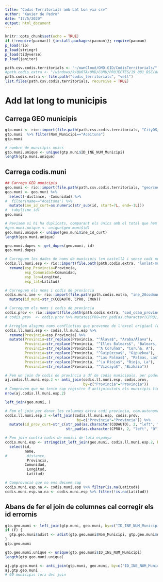 ```yaml
---
title: "Codis Territorials amb Lat Lon via csv"
author: "Xavier de Pedro"
date: "17/5/2020"
output: html_document
---
```


```r
knitr::opts_chunk$set(echo = TRUE)
if (!require(pacman)) {install.packages(pacman)}; require(pacman)
p_load(rio)
p_load(stringr)
p_load(tidyverse)
p_load(janitor)
```

```r
path.csv.codis.territorials <- "~/ownCloud/OMD-GID/CodisTerritorials/"
#path.codis.extra <- "/windows/k/QUOTA/OMD/COMU/PROJECTES/19_001_BSC/dades/codis_territorials/"
path.codis.extra <- file.path("codis_territorials", "vell")
list.files(path.csv.codis.territorials, recursive = TRUE)
```

# Add lat long to municipis

## Carrega GEO municipis

```r
gtp.muni <- rio::import(file.path(path.csv.codis.territorials, "CityOS/GTP_GEO_municipis_INE.csv"))
gtp.muni  %>% filter(Nom_Municipi=="Aceituna")
gtp.muni
```

```r
# nombre de municipis unics
gtp.muni.unique <- unique(gtp.muni$ID_INE_NUM_Municipi)
length(gtp.muni.unique)
```


## Carrega codis.muni

```r
## Carrega GEO municipis
geo.muni <- rio::import(file.path(path.csv.codis.territorials, "geo/codis.muni.csv"))
geo.muni <- geo.muni %>% 
  select(-distance, -Comunidad) %>% 
#  filter(name=="Aceituna") %>% 
  mutate(ine_id_curt=as.numeric(str_sub(id, start=7L, end=-1L))) 
#  tabyl(ine_id)
geo.muni
```

```r
# Revisem si hi ha duplicats, comparant els únics amb el total que hem vist abans
#geo.muni.unique <- unique(geo.muni$id)
geo.muni.unique <- unique(geo.muni$ine_id_curt)
length(geo.muni.unique)
```

```r
geo.muni.dupes <- get_dupes(geo.muni, id)
geo.muni.dupes
```

```r
# Carreguem les dades de noms de municipis (en castellà i sense codi municipi ine)
codis.ll.muni.esp <- rio::import(file.path(path.codis.extra, "lonlat-municipios-espana.xls"), skip=2)  %>% 
  rename(esp_Provincia=Provincia,
         esp_Comunidad=Comunidad,
         esp_lon=Longitud,
         esp_lat=Latitud)

# Carreguem els noms i codis de província
codis.muni.ine <- rio::import(file.path(path.codis.extra, "ine_20codmun.xlsx"), skip=1) %>% 
  mutate(id_muni=str_c(CODAUTO, CPRO, CMUN))

# Carreguem els noms i codis de província
codis.prov <- rio::import(file.path(path.codis.extra, "cod_ccaa_provincia.xlsx"), skip=0)
# codis.prov  <- codis.prov %>% mutate(CPRO=str_pad(as.character(CPRO), 2, "left", "0"))

# Arreglem alsguns noms conflictius que provenen de l'excel origianl (en teoria de l'INE) per a que quadrin amb els noms de l'arxiu que té també el codi de provincia i autonomia
codis.ll.muni.esp <- codis.ll.muni.esp %>%  
  rename(Provincia=esp_Provincia) %>% 
  mutate(Provincia=str_replace(Provincia, "^Álava$", "Araba/Álava"),
         Provincia=str_replace(Provincia, "^Illes Balears$", "Balears, Illes"),
         Provincia=str_replace(Provincia, "^A Coruña$", "Coruña, A"),
         Provincia=str_replace(Provincia, "^Guipúzcoa$", "Gipuzkoa"),
         Provincia=str_replace(Provincia, "^Las Palmas$", "Palmas, Las"),
         Provincia=str_replace(Provincia, "^La Rioja$", "Rioja, La"),
         Provincia=str_replace(Provincia, "^Vizcaya$", "Bizkaia"))

# Fem un join de codis de província a df de codis municipals, per poder fer un altre join més endavant de tot el codis.muni amb codis.ll.muni.esp per match en nom de municipi i codi de província (no podem emprar nom de província per a la clau de match i haviem de trobar el codi, per que a codis.muni els noms de província són en català, i a codis.ll.muni.esp els noms de província són en castellà, i hi ha 30 municipis que tenen el mateix nom però son de províncies diferents)
aj.codis.ll.muni.esp.2 <- anti_join(codis.ll.muni.esp, codis.prov,
                                    by=c("Provincia"="Provincia"))
# Comprovem que no tenim cap registre d'antijoin=tots els municipis tindran codi de provincia et al.
nrow(aj.codis.ll.muni.esp.2)

left_join(geo.muni, )

# Fem el join per donar les columnes extra codi provincia, com.autonoma, etc.
codis.ll.muni.esp.2 <-left_join(codis.ll.muni.esp, codis.prov, 
                                 by=c("Provincia"="Provincia")) %>% 
  mutate(id_prov_curt=str_c(str_pad(as.character(CODAUTO), 2, "left", "0"),
                            str_pad(as.character(CPRO), 2, "left", "0")))

# Fem join contra codis de munici de tota espanya
codis.muni.esp <- stringdist_left_join(geo.muni, codis.ll.muni.esp.2, by=c("name"="Población", "ine_id_curt"=), max_dist=0, distance_col="distance", ignore_case=T) %>% 
  select(id,
         name,
#         distance,
          Provincia,
         Comunidad,
          Longitud,
          Latitud)

# Comprovació que no ens deixem cap
codis.muni.esp.na <- codis.muni.esp %>% filter(is.na(Latitud))
codis.muni.esp.no.na <- codis.muni.esp %>% filter(!is.na(Latitud))


```


## Abans de fer el join de columnes cal corregir els id errornis

```r
gtp.geo.muni <- left_join(gtp.muni, geo.muni, by=c("ID_INE_NUM_Municipi_Curt"="ine_id_curt"))
if (F) {
  gtp.geo.muni$adist <- adist(gtp.geo.muni$Nom_Municipi, gtp.geo.muni$name)
}
gtp.geo.muni
```

```r
gtp.geo.muni.unique <- unique(gtp.geo.muni$ID_INE_NUM_Municipi)
length(gtp.geo.muni.unique)
```


```r
aj.gtp.geo.muni <- anti_join(gtp.muni, geo.muni, by=c("ID_INE_NUM_Municipi_Curt"="ine_id_curt"))
aj.gtp.geo.muni
# 60 municipis fora del join
```


